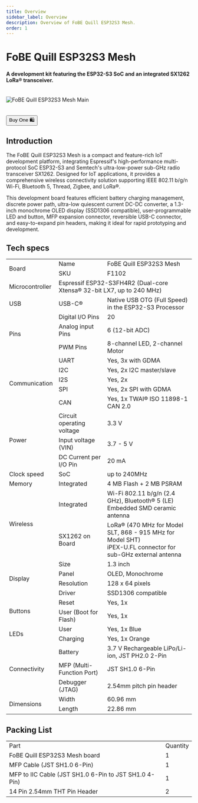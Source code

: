 ```yaml
---
title: Overview
sidebar_label: Overview
description: Overview of FoBE Quill ESP32S3 Mesh.
order: 1
---
```


# FoBE Quill ESP32S3 Mesh

#### A development kit featuring the ESP32-S3 SoC and an integrated SX1262 LoRa® transceiver.

<br/>
<div style={{ textAlign: 'center' }}>
  <img src="/img/products/f1102-r1a.main.png" alt="FoBE Quill ESP32S3 Mesh Main" style={{ width: '80%', height: 'auto' }} />
</div>
<br/>
<br/>
<div className="theme-button-buy" style={{ textAlign: 'center' }}>
<a href="https://store.fobestudio.com/products/f1102" target="_blank" rel="noopener noreferrer">
        <button>Buy One 🛍️</button>
</a>
</div>

## Introduction

The FoBE Quill ESP32S3 Mesh is a compact and feature-rich IoT development platform, integrating Espressif's high-performance multi-protocol SoC ESP32-S3 and Semtech's ultra-low-power sub-GHz radio transceiver SX1262. Designed for IoT applications, it provides a comprehensive wireless connectivity solution supporting IEEE 802.11 b/g/n Wi-Fi, Bluetooth 5, Thread, Zigbee, and LoRa®.

This development board features efficient battery charging management, discrete power path, ultra-low quiescent current DC-DC converter, a 1.3-inch monochrome OLED display (SSD1306 compatible), user-programmable LED and button, MFP expansion connector, reversible USB-C connector, and easy-to-expand pin headers, making it ideal for rapid prototyping and development.

## Tech specs
<table>
    <tbody>
        <tr>
            <td colspan="1" rowspan="2">Board</td>
            <td>Name</td>
            <td>FoBE Quill ESP32S3 Mesh</td>
        </tr>
        <tr>
            <td>SKU</td>
            <td>F1102</td>
        </tr>
        <tr>
            <td>Microcontroller</td>
            <td colspan="2" rowspan="1">Espressif ESP32-S3FH4R2 (Dual-core Xtensa® 32-bit LX7, up to 240 MHz)</td>
        </tr>
        <tr>
            <td>USB</td>
            <td>USB-C®</td>
            <td>Native USB OTG (Full Speed) in the ESP32-S3 Processor</td>
        </tr>
        <tr>
            <td colspan="1" rowspan="3">Pins</td>
            <td>Digital I/O Pins</td>
            <td>20</td>
        </tr>
        <tr>
            <td>Analog input Pins</td>
            <td>6 (12-bit ADC)</td>
        </tr>
        <tr>
            <td>PWM Pins</td>
            <td>8-channel LED, 2-channel Motor</td>
        </tr>
        <tr>
            <td colspan="1" rowspan="5">Communication</td>
            <td>UART</td>
            <td>Yes, 3x with GDMA</td>
        </tr>
        <tr>
            <td>I2C</td>
            <td>Yes, 2x I2C master/slave</td>
        </tr>
        <tr>
            <td>I2S</td>
            <td>Yes, 2x</td>
        </tr>
        <tr>
            <td>SPI</td>
            <td>Yes, 2x SPI with GDMA</td>
        </tr>
        <tr>
            <td>CAN</td>
            <td>Yes, 1x TWAI® ISO 11898-1 CAN 2.0</td>
        </tr>
        <tr>
            <td colspan="1" rowspan="3">Power</td>
            <td>Circuit operating voltage</td>
            <td>3.3 V</td>
        </tr>
        <tr>
            <td>Input voltage (VIN)</td>
            <td>3.7 - 5 V</td>
        </tr>
        <tr>
            <td>DC Current per I/O Pin</td>
            <td>20 mA</td>
        </tr>
        <tr>
            <td>Clock speed</td>
            <td>SoC</td>
            <td>up to 240MHz</td>
        </tr>
        <tr>
            <td>Memory</td>
            <td>Integrated</td>
            <td>4 MB Flash + 2 MB PSRAM</td>
        </tr>
        <tr>
            <td colspan="1" rowspan="2">Wireless</td>
            <td>Integrated</td>
            <td>Wi-Fi 802.11 b/g/n (2.4 GHz), Bluetooth® 5 (LE)<br/>Embedded SMD ceramic antenna</td>
        </tr>
        <tr>
            <td>SX1262 on Board</td>
            <td>LoRa® (470 MHz for Model SLT, 868 - 915 MHz for Model SHT)<br/>iPEX-U.FL connector for sub-GHz external antenna</td>
        </tr>
        <tr>
        <td colspan="1" rowspan="4">Display</td>
            <td>Size</td>
            <td>1.3 inch</td>
        </tr>
        <tr>
            <td>Panel</td>
            <td>OLED, Monochrome</td>
        </tr>
        <tr>
            <td>Resolution</td>
            <td>128 x 64 pixels</td>
        </tr>
        <tr>
            <td>Driver</td>
            <td>SSD1306 compatible</td>
        </tr>
        <tr>
            <td colspan="1" rowspan="2">Buttons</td>
            <td>Reset</td>
            <td>Yes, 1x</td>
        </tr>
        <tr>
            <td>User (Boot for Flash)</td>
            <td>Yes, 1x</td>
        </tr>
        <tr>
            <td colspan="1" rowspan="2">LEDs</td>
            <td>User</td>
            <td>Yes, 1x Blue</td>
        </tr>
        <tr>
            <td>Charging</td>
            <td>Yes, 1x Orange</td>
        </tr>
        <tr>
        <td colspan="1" rowspan="3">Connectivity</td>
            <td>Battery</td>
            <td>3.7 V Rechargeable LiPo/Li-ion, JST PH2.0 2-Pin</td>
        </tr>
        <tr>
            <td>MFP (Multi-Function Port)</td>
            <td>JST SH1.0 6-Pin</td>
        </tr>
        <tr>
            <td>Debugger (JTAG)</td>
            <td>2.54mm pitch pin header</td>
        </tr>
        <tr>
            <td colspan="1" rowspan="2">Dimensions</td>
            <td>Width</td>
            <td>60.96 mm</td>
        </tr>
        <tr>
            <td>Length</td>
            <td>22.86 mm</td>
        </tr>
    </tbody>
</table>


## Packing List

<table>
    <tbody>
        <tr>
            <td>Part</td>
            <td>Quantity</td>
        </tr>
        <tr>
            <td>FoBE Quill ESP32S3 Mesh board</td>
            <td>1</td>
        </tr>
        <tr>
            <td>MFP Cable (JST SH1.0 6-Pin)</td>
            <td>1</td>
        </tr>
        <tr>
            <td>MFP to IIC Cable (JST SH1.0 6-Pin to JST SH1.0 4-Pin)</td>
            <td>1</td>
        </tr>
        <tr>
            <td>14 Pin 2.54mm THT Pin Header</td>
            <td>2</td>
        </tr>
    </tbody>
</table>